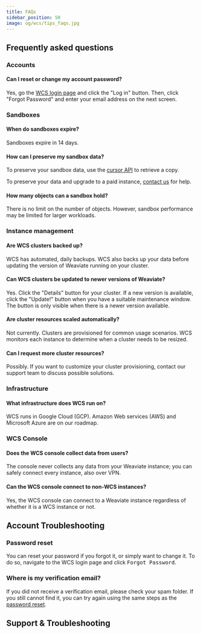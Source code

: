 ```yaml
---
title: FAQs
sidebar_position: 50
image: og/wcs/tips_faqs.jpg
---
```


## Frequently asked questions

### Accounts

#### Can I reset or change my account password?

Yes, go the [WCS login page](https://console.weaviate.cloud/) and click the "Log in" button. Then, click "Forgot Password" and enter your email address on the next screen.

### Sandboxes

#### When do sandboxes expire?

Sandboxes expire in 14 days.

#### How can I preserve my sandbox data?

To preserve your sandbox data, use the [cursor API](/developers/weaviate/api/rest/objects#exhaustive-listing-using-a-cursor-after) to retrieve a copy.

To preserve your data and upgrade to a paid instance, [contact us](/pricing#contact-sales) for help.

#### How many objects can a sandbox hold?

There is no limit on the number of objects. However, sandbox performance may be limited for larger workloads.

### Instance management

#### Are WCS clusters backed up?

WCS has automated, daily backups. WCS also backs up your data before updating the version of Weaviate running on your cluster.

#### Can WCS clusters be updated to newer versions of Weaviate?

Yes. Click the "Details" button for your cluster. If a new version is available, click the "Update!" button when you have a suitable maintenance window. The button is only visible when there is a newer version available. 

#### Are cluster resources scaled automatically?

Not currently. Clusters are provisioned for common usage scenarios. WCS monitors each instance to determine when a cluster needs to be resized.

#### Can I request more cluster resources?

Possibly. If you want to customize your cluster provisioning, contact our support team to discuss possible solutions.

### Infrastructure

#### What infrastructure does WCS run on?

WCS runs in Google Cloud (GCP). Amazon Web services (AWS) and Microsoft Azure are on our roadmap.

### WCS Console

#### Does the WCS console collect data from users?

The console never collects any data from your Weaviate instance; you can safely connect every instance, also over VPN.

#### Can the WCS console connect to non-WCS instances?

Yes, the WCS console can connect to a Weaviate instance regardless of whether it is a WCS instance or not.

## Account Troubleshooting

### Password reset

You can reset your password if you forgot it, or simply want to change it. To do so, navigate to the WCS login page and click <kbd>Forgot Password</kbd>.

### Where is my verification email?

If you did not receive a verification email, please check your spam folder. If you still cannot find it, you can try again using the same steps as the [password reset](#password-reset).

## Support & Troubleshooting


<SupportAndTrouble />
